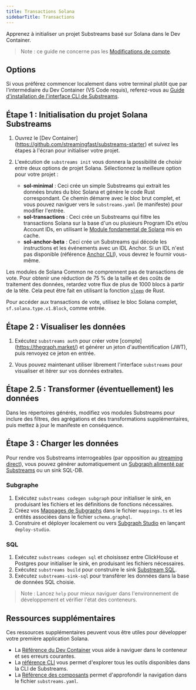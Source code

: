 ```yaml
---
title: Transactions Solana
sidebarTitle: Transactions
---
```


Apprenez à initialiser un projet Substreams basé sur Solana dans le Dev Container.

> Note : ce guide ne concerne pas les [Modifications de compte](/substreams/developing/solana/account-changes/).

## Options

Si vous préférez commencer localement dans votre terminal plutôt que par l'intermédiaire du Dev Container (VS Code requis), referez-vous au [Guide d'installation de l'interface CLI de Substreams](https://docs.substreams.dev/reference-material/substreams-cli/installing-the-cli).

## Étape 1 : Initialisation du projet Solana Substreams

1. Ouvrez le [Dev Container] (https://github.com/streamingfast/substreams-starter) et suivez les étapes à l'écran pour initialiser votre projet.

2. L'exécution de `substreams init` vous donnera la possibilité de choisir entre deux options de projet Solana. Sélectionnez la meilleure option pour votre projet :
   - **sol-minimal** : Ceci crée un simple Substreams qui extrait les données brutes du bloc Solana et génère le code Rust correspondant. Ce chemin démarre avec le bloc brut complet, et vous pouvez naviguer vers le `substreams.yaml` (le manifeste) pour modifier l'entrée.
   - **sol-transactions** : Ceci crée un Substreams qui filtre les transactions Solana sur la base d'un ou plusieurs Program IDs et/ou Account IDs, en utilisant le [Module fondamental de Solana](https://substreams.dev/streamingfast/solana-common/v0.3.0) mis en cache.
   - **sol-anchor-beta** : Ceci crée un Substreams qui décode les instructions et les événements avec un IDL Anchor. Si un IDL n'est pas disponible (référence [Anchor CLI](https://www.anchor-lang.com/docs/cli)), vous devrez le fournir vous-même.

Les modules de Solana Common ne comprennent pas de transactions de vote. Pour obtenir une réduction de 75 % de la taille et des coûts de traitement des données, retardez votre flux de plus de 1000 blocs à partir de la tête. Cela peut être fait en utilisant la fonction [`sleep`](https://doc.rust-lang.org/std/thread/fn.sleep.html) de Rust.

Pour accéder aux transactions de vote, utilisez le bloc Solana complet, `sf.solana.type.v1.Block`, comme entrée.

## Étape 2 : Visualiser les données

1. Exécutez `substreams auth` pour créer votre [compte] (https://thegraph.market/) et générer un jeton d'authentification (JWT), puis renvoyez ce jeton en entrée.

2. Vous pouvez maintenant utiliser librement l'interface `substreams` pour visualiser et itérer sur vos données extraites.

## Étape 2.5 : Transformer (éventuellement) les données

Dans les répertoires générés, modifiez vos modules Substreams pour inclure des filtres, des agrégations et des transformations supplémentaires, puis mettez à jour le manifeste en conséquence.

## Étape 3 : Charger les données

Pour rendre vos Substreams interrogeables (par opposition au [streaming direct](https://docs.substreams.dev/how-to-guides/sinks/stream)), vous pouvez générer automatiquement un [Subgraph alimenté par Substreams](/sps/introduction/) ou un sink SQL-DB.

### Subgraphe

1. Exécutez `substreams codegen subgraph` pour initialiser le sink, en produisant les fichiers et les définitions de fonctions nécessaires.
2. Créez vos [Mappages de Subgraphs](/sps/triggers/) dans le fichier `mappings.ts` et les entités associées dans le fichier `schema.graphql`.
3. Construire et déployer localement ou vers [Subgraph Studio](https://thegraph.com/studio-pricing/) en lançant `deploy-studio`.

### SQL

1. Exécutez `substreams codegen sql` et choisissez entre ClickHouse et Postgres pour initialiser le sink, en produisant les fichiers nécessaires.
2. Exécutez `substreams build` pour construire le sink [Substream SQL](https://docs.substreams.dev/how-to-guides/sinks/sql-sink).
3. Exécutez `substreams-sink-sql` pour transférer les données dans la base de données SQL choisie.

> Note : Lancez `help` pour mieux naviguer dans l'environnement de développement et vérifier l'état des conteneurs.

## Ressources supplémentaires

Ces ressources supplémentaires peuvent vous être utiles pour développer votre première application Solana.

- La [Référence du Dev Container](/substreams/developing/dev-container/) vous aide à naviguer dans le conteneur et ses erreurs courantes.
- La [référence CLI](https://docs.substreams.dev/reference-material/substreams-cli/command-line-interface) vous permet d'explorer tous les outils disponibles dans la CLI de Substreams.
- La [Référence des composants](https://docs.substreams.dev/reference-material/substreams-components/packages) permet d'approfondir la navigation dans le fichier `substreams.yaml`.
